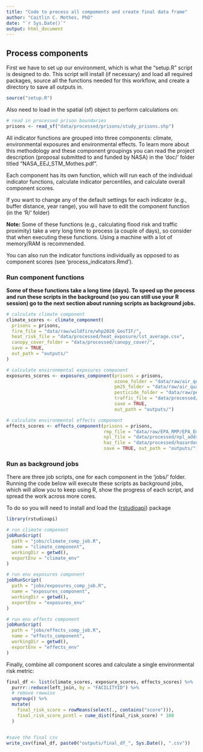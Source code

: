 ```yaml
---
title: "Code to process all compoments and create final data frame"
author: "Caitlin C. Mothes, PhD"
date: "`r Sys.Date()`"
output: html_document
---
```


## Process components

First we have to set up our environment, which is what the "setup.R" script is designed to do. This script will install (if necessary) and load all required packages, source all the functions needed for this workflow, and create a directory to save all outputs in.

```r
source("setup.R")
```

Also need to load in the spatial (sf) object to perform calculations on:

```r
# read in processed prison boundaries
prisons <- read_sf("data/processed/prisons/study_prisons.shp")
```

All indicator functions are grouped into three components: climate, environmental exposures and environmental effects. To learn more about this methodology and these component groupings you can read the project description (proposal submitted to and funded by NASA) in the 'doc/' folder titled "NASA_EEJ_STM_Mothes.pdf".

Each component has its own function, which will run each of the individual indicator functions, calculate indicator percentiles, and calculate overall component scores.

If you want to change any of the default settings for each indicator (e.g., buffer distance, year range), you will have to edit the component function (in the 'R/' folder)

**Note:** Some of these functions (e.g., calculating flood risk and traffic proximity) take a very long time to process (a couple of days), so consider that when executing these functions. Using a machine with a lot of memory/RAM is recommended.

You can also run the indicator functions individually as opposed to as component scores (see 'process_indicators.Rmd').

### Run component functions

**Some of these functions take a long time (days). To speed up the process and run these scripts in the background (so you can still use your R session) go to the next section about running scripts as background jobs.**

```r
# calculate climate component
climate_scores <- climate_component(
  prisons = prisons,
  fire_file = "data/raw/wildfire/whp2020_GeoTIF/",
  heat_risk_file = "data/processed/heat_exposure/lst_average.csv",
  canopy_cover_folder = "data/processed/canopy_cover/",
  save = TRUE,
  out_path = "outputs/"
)
```

```r
# calculate environmental exposures component
exposures_scores <- exposures_component(prisons = prisons, 
                                        ozone_folder = "data/raw/air_quality/o3_daily/",
                                        pm25_folder = "data/raw/air_quality/pm2.5_sedac/",
                                        pesticide_folder = "data/raw/pesticides/ferman-v1-pest-chemgrids-v1-01-geotiff",
                                        traffic_file = "data/processed/traffic_proximity/aadt_2018.RData",
                                        save = TRUE, 
                                        out_path = "outputs/")
```

```r
# calculate environmental effects component
effects_scores <- effects_component(prisons = prisons, 
                                    rmp_file = "data/raw/EPA_RMP/EPA_Emergency_Response_(ER)_Risk_Management_Plan_(RMP)_Facilities.csv",
                                    npl_file = "data/processed/npl_addresses_geocoded_arc_sf.csv",
                                    haz_file = "data/processed/hazardous_waste/TSD_LQGs.csv",
                                    save = TRUE, out_path = "outputs/")
```

### Run as background jobs

There are three job scripts, one for each component in the 'jobs/' folder. Running the code below will execute these scripts as background jobs, which will allow you to keep using R, show the progress of each script, and spread the work across more cores.

To do so you will need to install and load the {[rstudioapi](https://rstudio.github.io/rstudioapi/index.html)} package

```r
library(rstudioapi)
```

```r
# run climate component
jobRunScript(
  path = "jobs/climate_comp_job.R",
  name = "climate_component",
  workingDir = getwd(),
  exportEnv = "climate_env"
)
```

```r
# run env exposures component
jobRunScript(
  path = "jobs/exposures_comp_job.R",
  name = "exposures_component",
  workingDir = getwd(),
  exportEnv = "exposures_env"
)
```

```r
# run env effects component
jobRunScript(
  path = "jobs/effects_comp_job.R",
  name = "effects_component",
  workingDir = getwd(),
  exportEnv = "effects_env"
)

```

Finally, combine all component scores and calculate a single environmental risk metric:

```r
final_df <- list(climate_scores, exposure_scores, effects_scores) %>%
  purrr::reduce(left_join, by = "FACILITYID") %>%
  # remove rowwise
  ungroup() %>%
  mutate(
    final_risk_score = rowMeans(select(., contains("score"))),
    final_risk_score_pcntl = cume_dist(final_risk_score) * 100
  )


#save the final csv
write_csv(final_df, paste0("outputs/final_df_", Sys.Date(), ".csv"))

```
